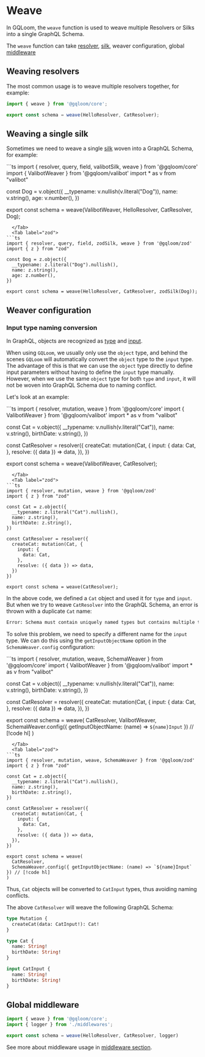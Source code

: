 
# Weave 

In GQLoom, the `weave` function is used to weave multiple Resolvers or Silks into a single GraphQL Schema.

The `weave` function can take [resolver](../fundamentals/resolver), [silk](../fundamentals/silk), weaver configuration, global [middleware](../fundamentals/middleware)

## Weaving resolvers
The most common usage is to weave multiple resolvers together, for example:

```ts
import { weave } from '@gqloom/core';

export const schema = weave(HelloResolver, CatResolver);
```
## Weaving a single silk

Sometimes we need to weave a single [silk](../fundamentals/silk) woven into a GraphQL Schema, for example:

<Tabs groupId='schema-builder'>
  <Tab label="valibot">
```ts
import { resolver, query, field, valibotSilk, weave } from '@gqloom/core'
import { ValibotWeaver } from '@gqloom/valibot'
import * as v from "valibot"

const Dog = v.object({
  __typename: v.nullish(v.literal("Dog")),
  name: v.string(),
  age: v.number(),
})

export const schema = weave(ValibotWeaver, HelloResolver, CatResolver, Dog);
```
  </Tab>
  <Tab label="zod">
```ts
import { resolver, query, field, zodSilk, weave } from '@gqloom/zod'
import { z } from "zod"

const Dog = z.object({
  __typename: z.literal("Dog").nullish(),
  name: z.string(),
  age: z.number(),
})

export const schema = weave(HelloResolver, CatResolver, zodSilk(Dog));
```
  </Tab>
</Tabs>

## Weaver configuration

### Input type naming conversion
In GraphQL, objects are recognized as [type](https://graphql.org/graphql-js/object-types/) and [input](https://graphql.org/graphql-js/mutations-and-input-types/).

When using `GQLoom`, we usually only use the `object` type, and behind the scenes `GQLoom` will automatically convert the `object` type to the `input` type.
The advantage of this is that we can use the `object` type directly to define input parameters without having to define the `input` type manually.
However, when we use the same `object` type for both `type` and `input`, it will not be woven into GraphQL Schema due to naming conflict.

Let's look at an example:

<Tabs groupId='schema-builder'>
  <Tab label="valibot">
```ts
import { resolver, mutation, weave } from '@gqloom/core'
import { ValibotWeaver } from '@gqloom/valibot'
import * as v from "valibot"

const Cat = v.object({
  __typename: v.nullish(v.literal("Cat")),
  name: v.string(),
  birthDate: v.string(),
})

const CatResolver = resolver({
  createCat: mutation(Cat, {
    input: {
      data: Cat,
    },
    resolve: ({ data }) => data,
  }),
})

export const schema = weave(ValibotWeaver, CatResolver);
```
  </Tab>
  <Tab label="zod">
```ts
import { resolver, mutation, weave } from '@gqloom/zod'
import { z } from "zod"

const Cat = z.object({
  __typename: z.literal("Cat").nullish(),
  name: z.string(),
  birthDate: z.string(),
})

const CatResolver = resolver({
  createCat: mutation(Cat, {
    input: {
      data: Cat,
    },
    resolve: ({ data }) => data,
  })
})

export const schema = weave(CatResolver);
```
  </Tab>
</Tabs>

In the above code, we defined a `Cat` object and used it for `type` and `input`. But when we try to weave `CatResolver` into the GraphQL Schema, an error is thrown with a duplicate `Cat` name:
```bash
Error: Schema must contain uniquely named types but contains multiple types named "Cat".
```

To solve this problem, we need to specify a different name for the `input` type. We can do this using the `getInputObjectName` option in the `SchemaWeaver.config` configuration:

<Tabs groupId='schema-builder'>
  <Tab label="valibot">
```ts
import { resolver, mutation, weave, SchemaWeaver } from '@gqloom/core'
import { ValibotWeaver } from '@gqloom/valibot'
import * as v from "valibot"

const Cat = v.object({
  __typename: v.nullish(v.literal("Cat")),
  name: v.string(),
  birthDate: v.string(),
})

const CatResolver = resolver({
  createCat: mutation(Cat, {
    input: {
      data: Cat,
    },
    resolve: ({ data }) => data,
  }),
})

export const schema = weave(
  CatResolver,
  ValibotWeaver,
  SchemaWeaver.config({ getInputObjectName: (name) => `${name}Input` }) // [!code hl]
)
```
  </Tab>
  <Tab label="zod">
```ts
import { resolver, mutation, weave, SchemaWeaver } from '@gqloom/zod'
import { z } from "zod"

const Cat = z.object({
  __typename: z.literal("Cat").nullish(),
  name: z.string(),
  birthDate: z.string(),
})

const CatResolver = resolver({
  createCat: mutation(Cat, {
    input: {
      data: Cat,
    },
    resolve: ({ data }) => data,
  }),
})

export const schema = weave(
  CatResolver,
  SchemaWeaver.config({ getInputObjectName: (name) => `${name}Input` }) // [!code hl]
)
```
  </Tab>
</Tabs>

Thus, `Cat` objects will be converted to `CatInput` types, thus avoiding naming conflicts.

The above `CatResolver` will weave the following GraphQL Schema:
```graphql
type Mutation {
  createCat(data: CatInput!): Cat!
}

type Cat {
  name: String!
  birthDate: String!
}

input CatInput {
  name: String!
  birthDate: String!
}
```

## Global middleware

```ts
import { weave } from '@gqloom/core';
import { logger } from './middlewares';

export const schema = weave(HelloResolver, CatResolver, logger)
```
See more about middleware usage in [middleware section](../fundamentals/middleware).